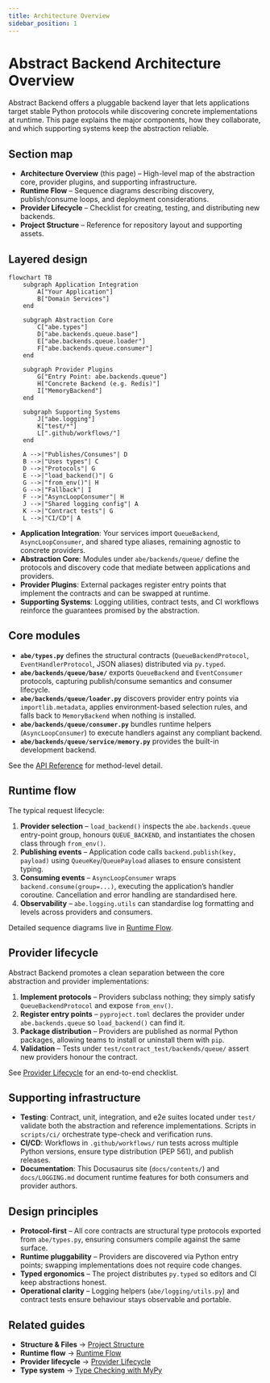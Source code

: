 ```yaml
---
title: Architecture Overview
sidebar_position: 1
---
```


# Abstract Backend Architecture Overview

Abstract Backend offers a pluggable backend layer that lets applications target stable Python protocols while discovering concrete implementations at runtime. This page explains the major components, how they collaborate, and which supporting systems keep the abstraction reliable.

## Section map

- **Architecture Overview** (this page) – High-level map of the abstraction core, provider plugins, and supporting infrastructure.
- **Runtime Flow** – Sequence diagrams describing discovery, publish/consume loops, and deployment considerations.
- **Provider Lifecycle** – Checklist for creating, testing, and distributing new backends.
- **Project Structure** – Reference for repository layout and supporting assets.

## Layered design

```mermaid
flowchart TB
    subgraph Application Integration
        A["Your Application"]
        B["Domain Services"]
    end

    subgraph Abstraction Core
        C["abe.types"]
        D["abe.backends.queue.base"]
        E["abe.backends.queue.loader"]
        F["abe.backends.queue.consumer"]
    end

    subgraph Provider Plugins
        G["Entry Point: abe.backends.queue"]
        H["Concrete Backend (e.g. Redis)"]
        I["MemoryBackend"]
    end

    subgraph Supporting Systems
        J["abe.logging"]
        K["test/*"]
        L[".github/workflows/"]
    end

    A -->|"Publishes/Consumes"| D
    B -->|"Uses types"| C
    D -->|"Protocols"| G
    E -->|"load_backend()"| G
    G -->|"from_env()"| H
    G -->|"Fallback"| I
    F -->|"AsyncLoopConsumer"| H
    J -->|"Shared logging config"| A
    K -->|"Contract tests"| G
    L -->|"CI/CD"| A
```

- **Application Integration**: Your services import `QueueBackend`, `AsyncLoopConsumer`, and shared type aliases, remaining agnostic to concrete providers.
- **Abstraction Core**: Modules under `abe/backends/queue/` define the protocols and discovery code that mediate between applications and providers.
- **Provider Plugins**: External packages register entry points that implement the contracts and can be swapped at runtime.
- **Supporting Systems**: Logging utilities, contract tests, and CI workflows reinforce the guarantees promised by the abstraction.

## Core modules

- **`abe/types.py`** defines the structural contracts (`QueueBackendProtocol`, `EventHandlerProtocol`, JSON aliases) distributed via `py.typed`.
- **`abe/backends/queue/base/`** exports `QueueBackend` and `EventConsumer` protocols, capturing publish/consume semantics and consumer lifecycle.
- **`abe/backends/queue/loader.py`** discovers provider entry points via `importlib.metadata`, applies environment-based selection rules, and falls back to `MemoryBackend` when nothing is installed.
- **`abe/backends/queue/consumer.py`** bundles runtime helpers (`AsyncLoopConsumer`) to execute handlers against any compliant backend.
- **`abe/backends/queue/service/memory.py`** provides the built-in development backend.

See the [API Reference](../../document/api-references/api-references.mdx) for method-level detail.

## Runtime flow

The typical request lifecycle:

1. **Provider selection** – `load_backend()` inspects the `abe.backends.queue` entry-point group, honours `QUEUE_BACKEND`, and instantiates the chosen class through `from_env()`.
2. **Publishing events** – Application code calls `backend.publish(key, payload)` using `QueueKey`/`QueuePayload` aliases to ensure consistent typing.
3. **Consuming events** – `AsyncLoopConsumer` wraps `backend.consume(group=...)`, executing the application’s handler coroutine. Cancellation and error handling are standardised here.
4. **Observability** – `abe.logging.utils` can standardise log formatting and levels across providers and consumers.

Detailed sequence diagrams live in [Runtime Flow](./runtime-flow.mdx).

## Provider lifecycle

Abstract Backend promotes a clean separation between the core abstraction and provider implementations:

1. **Implement protocols** – Providers subclass nothing; they simply satisfy `QueueBackendProtocol` and expose `from_env()`.
2. **Register entry points** – `pyproject.toml` declares the provider under `abe.backends.queue` so `load_backend()` can find it.
3. **Package distribution** – Providers are published as normal Python packages, allowing teams to install or uninstall them with `pip`.
4. **Validation** – Tests under `test/contract_test/backends/queue/` assert new providers honour the contract.

See [Provider Lifecycle](./provider-lifecycle.mdx) for an end-to-end checklist.

## Supporting infrastructure

- **Testing**: Contract, unit, integration, and e2e suites located under `test/` validate both the abstraction and reference implementations. Scripts in `scripts/ci/` orchestrate type-check and verification runs.
- **CI/CD**: Workflows in `.github/workflows/` run tests across multiple Python versions, ensure type distribution (PEP 561), and publish releases.
- **Documentation**: This Docusaurus site (`docs/contents/`) and `docs/LOGGING.md` document runtime features for both consumers and provider authors.

## Design principles

- **Protocol-first** – All core contracts are structural type protocols exported from `abe/types.py`, ensuring consumers compile against the same surface.
- **Runtime pluggability** – Providers are discovered via Python entry points; swapping implementations does not require code changes.
- **Typed ergonomics** – The project distributes `py.typed` so editors and CI keep abstractions honest.
- **Operational clarity** – Logging helpers (`abe/logging/utils.py`) and contract tests ensure behaviour stays observable and portable.

## Related guides

- **Structure & Files** → [Project Structure](./project-structure.mdx)
- **Runtime flow** → [Runtime Flow](./runtime-flow.mdx)
- **Provider lifecycle** → [Provider Lifecycle](./provider-lifecycle.mdx)
- **Type system** → [Type Checking with MyPy](../type-checking.mdx)
